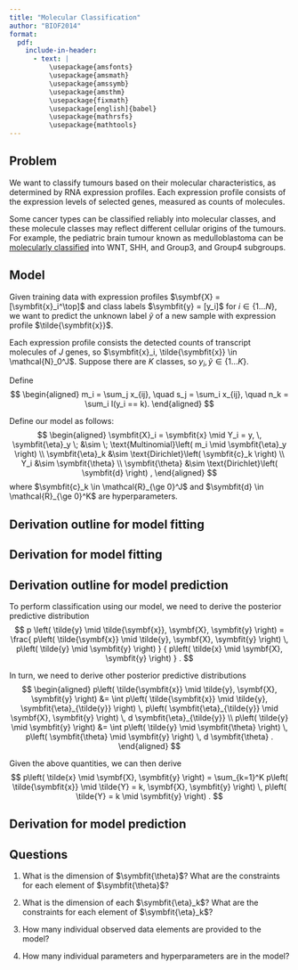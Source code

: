 ```yaml
---
title: "Molecular Classification"
author: "BIOF2014"
format:
  pdf:
    include-in-header:
      - text: |
          \usepackage{amsfonts}
          \usepackage{amsmath}
          \usepackage{amssymb}
          \usepackage{amsthm}
          \usepackage{fixmath}
          \usepackage[english]{babel}
          \usepackage{mathrsfs}
          \usepackage{mathtools}
---
```


## Problem

We want to classify tumours based on their molecular characteristics, as 
determined by RNA expression profiles. Each expression profile consists of 
the expression levels of selected genes, measured as counts of molecules.

Some cancer types can be classified reliably into molecular classes, and these
molecule classes may reflect different cellular origins of the tumours. For
example, the pediatric brain tumour known as medulloblastoma can be 
[molecularly classified][1] into WNT, SHH, and Group3, and Group4 subgroups.

## Model

Given training data with expression profiles 
$\symbf{X} = [\symbfit{x}_i^\top]$ and
class labels $\symbfit{y} = [y_i]$ for $i \in \{1 \ldots N\}$,
we want to predict the unknown label $\tilde{y}$ of a new
sample with expression profile $\tilde{\symbfit{x}}$.

Each expression profile consists the detected counts of transcript
molecules of $J$ genes, so 
$\symbfit{x}_i, \tilde{\symbfit{x}} \in \mathcal{N}_0^J$.
Suppose there are $K$ classes, so $y_i, \tilde{y} \in \{1 \ldots K\}$.

Define
$$
\begin{aligned}
m_i = \sum_j x_{ij}, \quad
s_j = \sum_i x_{ij}, \quad
n_k = \sum_i I(y_i == k).
\end{aligned}
$$

Define our model as follows:
$$
\begin{aligned}
\symbfit{X}_i = \symbfit{x} \mid Y_i = y, \, \symbfit{\eta}_y
\; &\sim \; \text{Multinomial}\left( m_i \mid \symbfit{\eta}_y \right)
\\
\symbfit{\eta}_k 
&\sim \text{Dirichlet}\left( \symbfit{c}_k \right)
\\
Y_i
&\sim \symbfit{\theta}
\\
\symbfit{\theta}
&\sim \text{Dirichlet}\left( \symbfit{d} \right) ,
\end{aligned}
$$
where $\symbfit{c}_k \in \mathcal{R}_{\ge 0}^J$ and
$\symbfit{d} \in \mathcal{R}_{\ge 0}^K$ are hyperparameters.

## Derivation outline for model fitting



## Derivation for model fitting



## Derivation outline for model prediction

To perform classification using our model, we need to derive
the posterior predictive distribution
$$
p \left( \tilde{y} \mid \tilde{\symbf{x}}, \symbf{X}, \symbfit{y} \right)
= \frac{
    p\left( 
     \tilde{\symbf{x}} \mid \tilde{y}, \symbf{X}, \symbfit{y}
    \right)
    \,
    p\left( \tilde{y} \mid \symbfit{y} \right)
  }
  { p\left( \tilde{x} \mid \symbf{X}, \symbfit{y} \right) } .
$$

In turn, we need to derive other posterior predictive distributions
$$
\begin{aligned}
p\left( 
 \tilde{\symbfit{x}} \mid \tilde{y}, \symbf{X}, \symbfit{y}
\right)
&=
\int
p\left( \tilde{\symbfit{x}} \mid 
 \tilde{y}, \symbfit{\eta}_{\tilde{y}} \right) \,
p\left( \symbfit{\eta}_{\tilde{y}} \mid \symbf{X}, \symbfit{y} \right) \,
d \symbfit{\eta}_{\tilde{y}} \\
p\left( \tilde{y} \mid \symbfit{y} \right)
&=
\int
p\left( \tilde{y} \mid \symbfit{\theta} \right) \,
p\left( \symbfit{\theta} \mid \symbfit{y} \right) \,
d \symbfit{\theta} .
\end{aligned}
$$

Given the above quantities, we can then derive
$$
p\left( \tilde{x} \mid \symbf{X}, \symbfit{y} \right)
=
\sum_{k=1}^K
p\left( 
 \tilde{\symbfit{x}} \mid \tilde{Y} = k, \symbf{X}, \symbfit{y}
\right) \,
p\left( \tilde{Y} = k \mid \symbfit{y} \right) .
$$

## Derivation for model prediction



## Questions

1. What is the dimension of $\symbfit{\theta}$? 
   What are the constraints for each element of $\symbfit{\theta}$?

2. What is the dimension of each $\symbfit{\eta}_k$?
   What are the constraints for each element of $\symbfit{\eta}_k$?
   
3. How many individual observed data elements are provided to the model?
   
4. How many individual parameters and hyperparameters are in the model?



[1]: https://pmc.ncbi.nlm.nih.gov/articles/PMC3306784/pdf/401_2011_Article_899.pdf
